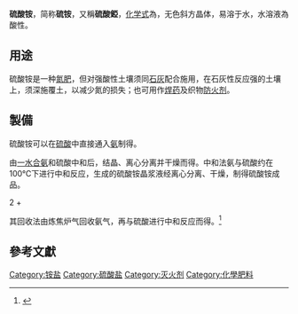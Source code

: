 {{Chembox
| ImageFile = Ammonium sulfate.png
| ImageSize = 150px
| IUPACName = Ammonium sulfate
| OtherNames = 硫铵、肥田粉
| Section1 = {{Chembox Identifiers
| CASNo = 7783-20-2
| CASNo_Ref = {{cascite|correct|CAS}}
|    PubChem  =  
|    SMILES  =  [O-]S([O-])(=O)=O.[NH4+].[NH4+]
|  UNII_Ref  = {{fdacite|correct|FDA}}|  UNII  =  SU46BAM238
|  KEGG_Ref  = {{keggcite|correct|kegg}}|  KEGG  =  D08853
|  InChI  =  1/2H3N.H2O4S/c;;1-5(2,3)4/h2*1H3;(H2,1,2,3,4)
|  InChIKey  =  BFNBIHQBYMNNAN-UHFFFAOYAI
|  StdInChI_Ref  = {{stdinchicite|correct|chemspider}}|  StdInChI  =  1S/2H3N.H2O4S/c;;1-5(2,3)4/h2*1H3;(H2,1,2,3,4)
|  StdInChIKey_Ref  = {{stdinchicite|correct|chemspider}}|  StdInChIKey  =  BFNBIHQBYMNNAN-UHFFFAOYSA-N
|  ChemSpiderID_Ref  = {{chemspidercite|correct|chemspider}}|  ChemSpiderID = 22944
|  EC_number  =  231-984-1
}}
| Section2 = {{Chembox Properties
|   Formula = (NH<sub>4</sub>)<sub>2</sub>SO<sub>4</sub>
|   MolarMass = 132.14 
|   Appearance = 白色[[吸湿性|吸湿性]]颗粒或晶体
|   Density = 1.77 g/cm³ (50 °C) (122 °F)
|   MeltingPtCL = 235
|   MeltingPtCH = 280
|   Melting_notes = 分解
|   BoilingPt = 
|   CriticalRelativeHumidity = 79.2%，30 °C
|   Solubility = 70.6 g/100 mL (0 °C)<br/>103.8 g/100 mL (100 °C)<ref>Handbook of Chemistry and Physics</ref>
  }}
| Section3 = {{Chembox Hazards
|   MainHazards = 
|   FlashPt = 
|   Autoignition = 
  }}
| Section10 = {{Chembox Related
|   OtherAnions = [[硒酸铵|硒酸铵]]
|   OtherCpds = [[硫酸铁铵|硫酸铁铵]] }}
}}
'''硫酸铵'''，简称'''硫铵'''，又稱'''硫酸錏'''，[[化学式|化学式]]為{{化學式|銨|2|S|O|4}}，无色斜方晶体，易溶于水，水溶液為酸性。

==用途==
硫酸铵是一种[[肥料|氮肥]]，但对强酸性土壤须同[[石灰|石灰]]配合施用，在石灰性反应强的土壤上，须深施覆土，以减少氮的损失；也可用作[[焊药|焊药]]及织物[[防火剂|防火剂]]。

==製備==
硫酸铵可以在[[硫酸|硫酸]]中直接通入[[氨|氨]]制得。

{{反應式|2|N|H|3|+|H|2|S|O|4|eq|銨|2|S|O|4}}

由[[一水合氨|一水合氨]]和硫酸中和后，结晶、离心分离并干燥而得。中和法氨与硫酸约在100℃下进行中和反应，生成的硫酸铵晶浆液经离心分离、干燥，制得硫酸铵成品。

2{{chem|NH|3|.H|2|O}} + {{反應式|H|2|S|O|4|eq|銨|2|S|O|4|+|H|2|O}}

其回收法由炼焦炉气回收氨气，再与硫酸进行中和反应而得。<ref>{{Cite web |url=http://china.guidechem.com/15561/ |title=硫酸铵-盖德化工网 |accessdate=2011-12-13 |archive-date=2011-12-03 |archive-url=https://web.archive.org/web/20111203062553/http://china.guidechem.com/15561 |dead-url=no }}</ref>

== 參考文獻 ==
{{reflist}}
{{Commonscat|Ammonium sulfate}}

{{硫酸盐}}
{{Authority control}}
[[Category:铵盐|Category:铵盐]]
[[Category:硫酸盐|Category:硫酸盐]]
[[Category:灭火剂|Category:灭火剂]]
[[Category:化學肥料|Category:化學肥料]]